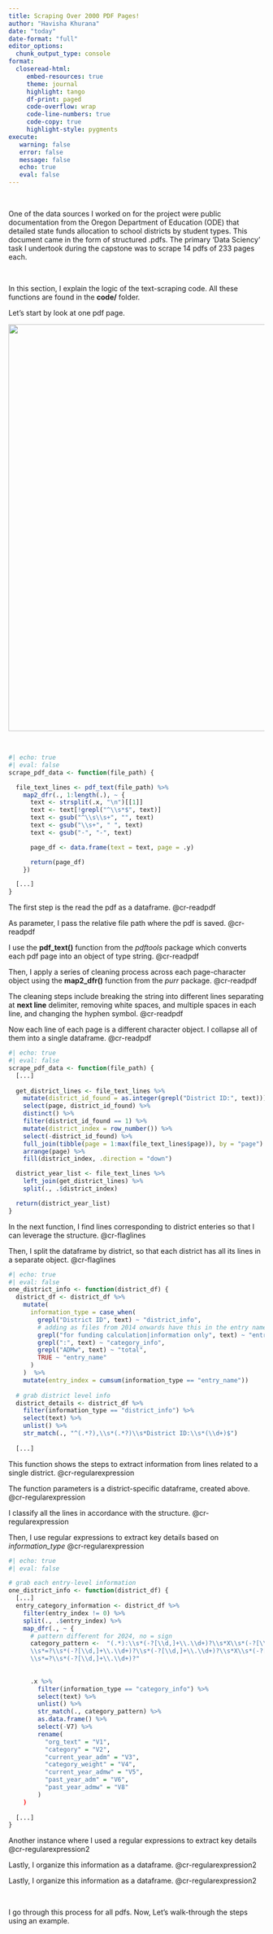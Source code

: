 ```yaml
---
title: Scraping Over 2000 PDF Pages!
author: "Havisha Khurana"
date: "today"
date-format: "full"
editor_options: 
  chunk_output_type: console
format: 
  closeread-html:
     embed-resources: true
     theme: journal
     highlight: tango
     df-print: paged
     code-overflow: wrap
     code-line-numbers: true
     code-copy: true
     highlight-style: pygments
execute:
   warning: false
   error: false
   message: false
   echo: true
   eval: false
---
```


<br>

One of the data sources I worked on for the project were public documentation from the Oregon Department of Education (ODE) that detailed state funds allocation to school districts by student types. This document came in the form of structured .pdfs. The primary 'Data Sciency' task I undertook during the capstone was to scrape 14 pdfs of 233 pages each.

<br>

In this section, I explain the logic of the text-scraping code. All these functions are found in the **code/** folder. <br>

Let's start by look at one pdf page.

![](closeread_figures/pdf_scrape_eg.png){fig-align="center" width="800"}

<br>

::::::: cr-section
::: {#cr-readpdf}
```r
#| echo: true
#| eval: false
scrape_pdf_data <- function(file_path) {

  file_text_lines <- pdf_text(file_path) %>%
    map2_dfr(., 1:length(.), ~ {
      text <- strsplit(.x, "\n")[[1]]
      text <- text[!grepl("^\\s*$", text)]
      text <- gsub("^\\s\\s+", "", text)
      text <- gsub("\\s+", " ", text)
      text <- gsub("‐", "-", text)

      page_df <- data.frame(text = text, page = .y)

      return(page_df)
    })

  [...]
}
```
:::

The first step is the read the pdf as a dataframe. @cr-readpdf

As parameter, I pass the relative file path where the pdf is saved. [@cr-readpdf]{highlight="1"}

I use the **pdf_text()** function from the *pdftools* package which converts each pdf page into an object of type string. [@cr-readpdf]{highlight="3"}

Then, I apply a series of cleaning process across each page-character object using the **map2_dfr()** function from the *purr* package. [@cr-readpdf]{highlight="4"}

The cleaning steps include breaking the string into different lines separating at **next line** delimiter, removing white spaces, and multiple spaces in each line, and changing the hyphen symbol. [@cr-readpdf]{highlight="5-9"}

Now each line of each page is a different character object. I collapse all of them into a single dataframe. [@cr-readpdf]{highlight="11"}

::: {#cr-flaglines}
```r
#| echo: true
#| eval: false
scrape_pdf_data <- function(file_path) {
  [...]
  
  get_district_lines <- file_text_lines %>%
    mutate(district_id_found = as.integer(grepl("District ID:", text)))
    select(page, district_id_found) %>%
    distinct() %>%
    filter(district_id_found == 1) %>%
    mutate(district_index = row_number()) %>%
    select(-district_id_found) %>%
    full_join(tibble(page = 1:max(file_text_lines$page)), by = "page") %>%
    arrange(page) %>%
    fill(district_index, .direction = "down")

  district_year_list <- file_text_lines %>%
    left_join(get_district_lines) %>%
    split(., .$district_index)

  return(district_year_list)
}
```
:::

In the next function, I find lines corresponding to district enteries so that I can leverage the structure. @cr-flaglines

Then, I split the dataframe by district, so that each district has all its lines in a separate object. [@cr-flaglines]{highlight="15-17"}

::: {#cr-regularexpression}
```r
#| echo: true
#| eval: false
one_district_info <- function(district_df) {
  district_df <- district_df %>%
    mutate(
      information_type = case_when(
        grepl("District ID", text) ~ "district_info",
        # adding as files from 2014 onwards have this in the entry name
        grepl("for funding calculation|information only", text) ~ "entry_name",
        grepl(":", text) ~ "category_info",
        grepl("ADMw", text) ~ "total",
        TRUE ~ "entry_name"
      )
    )  %>%
    mutate(entry_index = cumsum(information_type == "entry_name"))
  
  # grab district level info
  district_details <- district_df %>%
    filter(information_type == "district_info") %>%
    select(text) %>%
    unlist() %>%
    str_match(., "^(.*?),\\s*(.*?)\\s*District ID:\\s*(\\d+)$")
   
  [...]
```
:::

This function shows the steps to extract information from lines related to a single district. @cr-regularexpression

The function parameters is a district-specific dataframe, created above. [@cr-regularexpression]{highlight="1"}

I classify all the lines in accordance with the structure. [@cr-regularexpression]{highlight="4-11"}

Then, I use regular expressions to extract key details based on *information_type* [@cr-regularexpression]{highlight="17,20"}

::: {#cr-regularexpression2}
```r
#| echo: true
#| eval: false

# grab each entry-level information
one_district_info <- function(district_df) {
  [...]
  entry_category_information <- district_df %>%
    filter(entry_index != 0) %>%
    split(., .$entry_index) %>%
    map_dfr(., ~ {
      # pattern different for 2024, no = sign
      category_pattern <-  "(.*):\\s*(-?[\\d,]+\\.\\d+)?\\s*X\\s*(-?[\\d.]+)
      \\s*=?\\s*(-?[\\d,]+\\.\\d+)?\\s*(-?[\\d,]+\\.\\d+)?\\s*X\\s*(-?[\\d.]+)
      \\s*=?\\s*(-?[\\d,]+\\.\\d+)?"
      
      
      .x %>%
        filter(information_type == "category_info") %>%
        select(text) %>%
        unlist() %>%
        str_match(., category_pattern) %>%
        as.data.frame() %>%
        select(-V7) %>%
        rename(
          "org_text" = "V1",
          "category" = "V2",
          "current_year_adm" = "V3",
          "category_weight" = "V4",
          "current_year_admw" = "V5",
          "past_year_adm" = "V6",
          "past_year_admw" = "V8"
        ) 
    )
  
  [...]
}
```
:::

Another instance where I used a regular expressions to extract key details [@cr-regularexpression2]{highlight="9-11"}

Lastly, I organize this information as a dataframe. [@cr-regularexpression2]{highlight="7"}

Lastly, I organize this information as a dataframe. [@cr-regularexpression2]{highlight="19-29"}
:::::::

<br>

I go through this process for all pdfs. Now, Let's walk-through the steps using an example.

<br><br>
